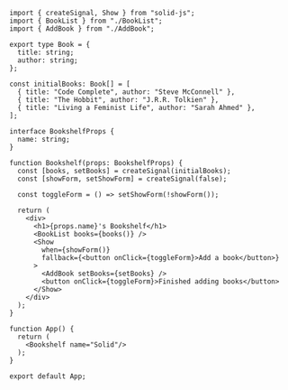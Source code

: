 ```tsx
import { createSignal, Show } from "solid-js";
import { BookList } from "./BookList";
import { AddBook } from "./AddBook";

export type Book = {
  title: string;
  author: string;
};

const initialBooks: Book[] = [
  { title: "Code Complete", author: "Steve McConnell" },
  { title: "The Hobbit", author: "J.R.R. Tolkien" },
  { title: "Living a Feminist Life", author: "Sarah Ahmed" },
];

interface BookshelfProps {
  name: string;
}

function Bookshelf(props: BookshelfProps) {
  const [books, setBooks] = createSignal(initialBooks);
  const [showForm, setShowForm] = createSignal(false);

  const toggleForm = () => setShowForm(!showForm());

  return (
    <div>
      <h1>{props.name}'s Bookshelf</h1>
      <BookList books={books()} />
      <Show
        when={showForm()}
        fallback={<button onClick={toggleForm}>Add a book</button>}
      >
        <AddBook setBooks={setBooks} />
        <button onClick={toggleForm}>Finished adding books</button>
      </Show>
    </div>
  );
}

function App() {
  return (
    <Bookshelf name="Solid"/>
  );
}

export default App;
```
